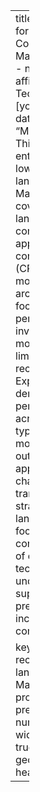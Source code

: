 ---
title: "Named Entity Recognition for African Languages: A Comparative Analysis Using the MasakhaNER Dataset"
author:
  - name: [Your Full Name]
    affiliation: Open Institute of Technology, OPIT
    email: [your.email]@students.opit.com
date: today
date-format: "MMMM D, YYYY"
abstract: |
  This study explores named entity recognition (NER) for low-resource African languages using the MasakhaNER dataset, which covers 10 diverse African languages. We implement and compare multiple NER approaches, from traditional conditional random fields (CRFs) to bidirectional LSTM models and transformer-based architectures. Our analysis focuses on language-specific performance variations, investigating how morphological complexity and limited training data affect recognition accuracy. Experimental results demonstrate significant performance differences across languages and entity types, with transformer-based models generally outperforming traditional approaches. We identify key challenges in cross-lingual transfer learning and propose strategies to improve NER for languages with minimal digital footprints. This work contributes to the broader goal of developing effective NLP technologies for underrepresented languages, supporting language preservation efforts and digital inclusion for African language communities.
   
keywords: [named entity recognition, low-resource languages, African languages, MasakhaNER, natural language processing, language preservation]
format:
     pdf:
        number-sections: true
        fig-width: 8
        fig-height: 6
        keep-tex: true
        documentclass: article
        geometry: "margin=1in"
        header-includes:
          - \usepackage{microtype}
          - \sloppy
          - \setlength{\emergencystretch}{3em}
          - |
              \usepackage{etoolbox}
              \AtBeginEnvironment{quote}{\small\ttfamily}
bibliography: assessment2-references.bib
csl: apa.csl
editor: visual
---